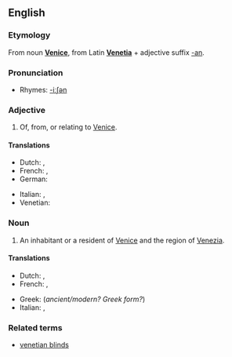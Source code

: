 ==English==

===Etymology===
From noun '''[[Venice]]''', from Latin '''[[Venetia]]''' + adjective suffix [[-an]].

===Pronunciation===
*Rhymes: [[Rhymes:English:-iːʃən|-iːʃən]]

===Adjective===
{{en-adj|-}}

# Of, from, or relating to [[Venice]].

====Translations====
{{trans-top|relating to Venice}}
*Dutch: {{t|nl|Venetiaans}}, {{t|nl|Venetiaanse}}
*French: {{t|fr|vénitien|m}}, {{t|fr|vénitienne|f}}
*German: {{t|de|venezianisch}}
{{trans-mid}}
*Italian: {{t|it|veneziano|m}}, {{t|it|veneziana|f}}
*Venetian: {{t|vec|venessian|m}}
{{trans-bottom}}

===Noun===
{{en-noun}}

# An inhabitant or a resident of [[Venice]] and the region of [[Venezia]].

====Translations====
{{trans-top|inhabitant of Venice}}
*Dutch: {{t|nl|Venetiaan|m}}, {{t|nl|Venetiaanse|f}}
*French: {{t|fr|vénitien|m}}, {{t|fr|vénitienne|f}}
{{trans-mid}}
*Greek: {{t|el|Venetianos}} (''ancient/modern? Greek form?'')
*Italian: {{t|it|veneziano|m}}, {{t|it|veneziana|f}}
{{trans-bottom}}

===Related terms===
*[[venetian blinds]]
